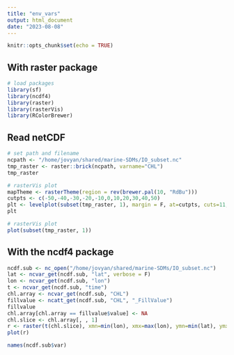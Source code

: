 ```yaml
---
title: "env_vars"
output: html_document
date: "2023-08-08"
---
```


```r
knitr::opts_chunk$set(echo = TRUE)
```

## With raster package

```r
# load packages  
library(sf) 
library(ncdf4)
library(raster)
library(rasterVis)
library(RColorBrewer)
```

## Read netCDF

```r
# set path and filename
ncpath <- "/home/jovyan/shared/marine-SDMs/IO_subset.nc"
tmp_raster <- raster::brick(ncpath, varname="CHL")
tmp_raster
```

```r
# rasterVis plot
mapTheme <- rasterTheme(region = rev(brewer.pal(10, "RdBu")))
cutpts <- c(-50,-40,-30,-20,-10,0,10,20,30,40,50)
plt <- levelplot(subset(tmp_raster, 1), margin = F, at=cutpts, cuts=11, pretty=TRUE, par.settings = mapTheme)
plt
```



```r
# rasterVis plot
plot(subset(tmp_raster, 1))
```

## With the ncdf4 package

```r
ncdf.sub <- nc_open("/home/jovyan/shared/marine-SDMs/IO_subset.nc")
lat <- ncvar_get(ncdf.sub, "lat", verbose = F)
lon <- ncvar_get(ncdf.sub, "lon")
t <- ncvar_get(ncdf.sub, "time")
chl.array <- ncvar_get(ncdf.sub, "CHL")
fillvalue <- ncatt_get(ncdf.sub, "CHL", "_FillValue")
fillvalue
chl.array[chl.array == fillvalue$value] <- NA
chl.slice <- chl.array[, , 1]
r <- raster(t(chl.slice), xmn=min(lon), xmx=max(lon), ymn=min(lat), ymx=max(lat), crs=CRS("+proj=longlat +ellps=WGS84 +datum=WGS84 +no_defs+ towgs84=0,0,0"))
plot(r)
```

```r
names(ncdf.sub$var)
```

